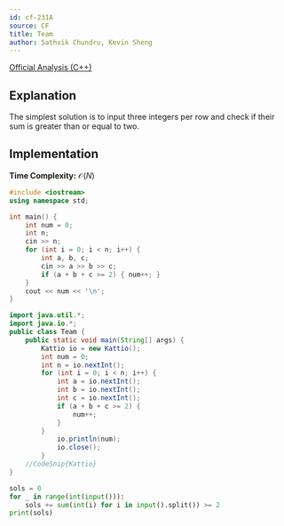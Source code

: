```yaml
---
id: cf-231A
source: CF
title: Team
author: Sathvik Chundru, Kevin Sheng
---
```


[Official Analysis (C++)](https://codeforces.com/blog/entry/5486)

## Explanation

The simplest solution is to input three integers per row and check
if their sum is greater than or equal to two.

## Implementation

**Time Complexity:** $\mathcal{O}(N)$

<LanguageSection>

<CPPSection>

```cpp
#include <iostream>
using namespace std;

int main() {
	int num = 0;
	int n;
	cin >> n;
	for (int i = 0; i < n; i++) {
		int a, b, c;
		cin >> a >> b >> c;
		if (a + b + c >= 2) { num++; }
	}
	cout << num << '\n';
}
```

</CPPSection>

<JavaSection>

```java
import java.util.*;
import java.io.*;
public class Team {
	public static void main(String[] args) {
		Kattio io = new Kattio();
		int num = 0;
		int n = io.nextInt();
		for (int i = 0; i < n; i++) {
			int a = io.nextInt();
			int b = io.nextInt();
			int c = io.nextInt();
			if (a + b + c >= 2) {
				num++;
			}
		}
     		io.println(num);
        	io.close();
    	}
	//CodeSnip{Kattio}
}
```

</JavaSection>

<PySection>

```py
sols = 0
for _ in range(int(input())):
	sols += sum(int(i) for i in input().split()) >= 2
print(sols)
```

</PySection>

</LanguageSection>
